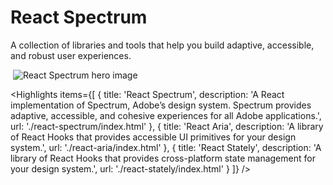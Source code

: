 <!-- Copyright 2020 Adobe. All rights reserved.
This file is licensed to you under the Apache License, Version 2.0 (the "License");
you may not use this file except in compliance with the License. You may obtain a copy
of the License at http://www.apache.org/licenses/LICENSE-2.0
Unless required by applicable law or agreed to in writing, software distributed under
the License is distributed on an "AS IS" BASIS, WITHOUT WARRANTIES OR REPRESENTATIONS
OF ANY KIND, either express or implied. See the License for the specific language
governing permissions and limitations under the License. -->



# React Spectrum

A collection of libraries and tools that help you build adaptive, accessible, and robust user experiences.

<Image type="hero">
  <img srcset={`${heroNarrow} 600w,
              ${heroWide} 967w`}
      sizes="(max-width: 600px) 480px,
              967px"
      src={heroWide}
      alt="React Spectrum hero image" />
</Image>

<Highlights items={[
  {
    title: 'React Spectrum',
    description: 'A React implementation of Spectrum, Adobe’s design system. Spectrum provides adaptive, accessible, and cohesive experiences for all Adobe applications.',
    url: './react-spectrum/index.html'
  },
  {
    title: 'React Aria',
    description: 'A library of React Hooks that provides accessible UI primitives for your design system.',
    url: './react-aria/index.html'
  },
  {
    title: 'React Stately',
    description: 'A library of React Hooks that provides cross-platform state management for your design system.',
    url: './react-stately/index.html'
  }
]} />
